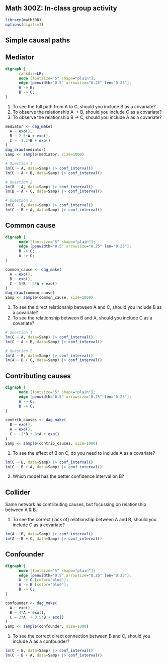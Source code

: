 ## Math 300Z: In-class group activity

```r
library(math300)
options(digits=3)
```

## Simple causal paths

## Mediator 

```dot
digraph {
      rankdir=LR;
      node [fontsize="5" shape="plain"];
      edge [penwidth="0.5" arrowsize="0.25" len="0.25"];
      A -> B;
      B -> C;
}
```

1. To see the full path from A to C, should you include B as a covariate?
2. To observe the relationship A $\rightarrow$ B, should you include C as a covariate?
3. To observe the relationship B $\rightarrow$ C, should you include A as a covariate?

```r
mediator <- dag_make(
  A ~ exo(),
  B ~ 2.5*A + exo(),
  C ~ -1.2*B + exo()
)
dag_draw(mediator)
Samp <- sample(mediator, size=1000)
```

```r
# Question 1
lm(C ~ A, data=Samp) |> conf_interval()
lm(C ~ A + B, data=Samp) |> conf_interval()
```

```r
# Question 2
lm(B ~ A, data=Samp) |> conf_interval()
lm(B ~ A + C, data=Samp) |> conf_interval()
```

```r
# Question 3
lm(C ~ B, data=Samp) |> conf_interval()
lm(C ~ B + A, data=Samp) |> conf_interval()
```

## Common cause

```dot
digraph {
      node [fontsize="5" shape="plain"];
      edge [penwidth="0.5" arrowsize="0.25" len="0.25"];
      B -> C;
      A -> C;
}
```

```r
common_cause <- dag_make(
  A ~ exo(),
  B ~ exo(),
  C ~ 5*B - 2*A + exo()
)
dag_draw(common_cause)
Samp <- sample(common_cause, size=1000)
```

1. To see the direct relationship between A and C, should you include B as a covariate?
2. To see the relationship between B and A, should you include C as a covariate?

```r
# Question 1
lm(C ~ A, data=Samp) |> conf_interval()
lm(C ~ A + B, data=Samp) |> conf_interval()
```


```r
# Question 2
lm(A ~ B, data=Samp) |> conf_interval()
lm(A ~ B + C, data=Samp) |> conf_interval()
```


## Contributing causes

```dot
digraph {
      node [fontsize="5" shape="plain"];
      edge [penwidth="0.5" arrowsize="0.25" len="0.25"];
      A -> C;
      B -> C;
}
```

```r
contrib_causes <- dag_make(
  B ~ exo(),
  A ~ exo(),
  C ~ -2*B + 3*A + exo()
)
Samp <- sample(contrib_causes, size=1000)
```

1. To see the effect of B on C, do you need to include A as a covariate?

```r
lm(C ~ B, data=Samp) |> conf_interval()
lm(C ~ B + A, data=Samp) |> conf_interval()
```

2. Which model has the better confidence interval on B?

## Collider

Same network as contributing causes, but focussing on relationship between A & B.

1. To see the correct (lack of) relationship between A and B, should you include C as a covariate?

```r
lm(A ~ B, data=Samp) |> conf_interval()
lm(A ~ B + C, data=Samp) |> conf_interval()
```

## Confounder

```dot
digraph {
      node [fontsize="5" shape="plain"];
      edge [penwidth="0.5" arrowsize="0.25" len="0.25"];
      A -> C [color="blue"];
      A -> B [color="blue"];
      B -> C;
}
```

```r
confounder <- dag_make(
  A ~ exo(),
  B ~ 4*A + exo(),
  C ~ 2*A  + 0.5*B + exo()
)
Samp <- sample(confounder, size=1000)
```

1. To see the correct direct connection between B and C, should you include A as a confounder?

```r
lm(C ~ B, data=Samp) |> conf_interval()
lm(C ~ B + A, data=Samp) |> conf_interval()
```


